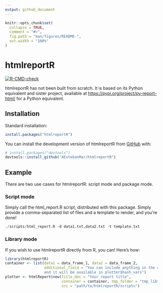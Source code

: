 ```yaml
---
output: github_document
---
```


<!-- README.md is generated from README.Rmd. Please edit that file -->

```r
knitr::opts_chunk$set(
  collapse = TRUE,
  comment = "#>",
  fig.path = "man/figures/README-",
  out.width = "100%"
)
```

# htmlreportR

<!-- badges: start -->
[![R-CMD-check](https://github.com/AEstebanMar/htmlreportR/actions/workflows/R-CMD-check.yaml/badge.svg)](https://github.com/AEstebanMar/htmlreportR/actions/workflows/R-CMD-check.yaml)
<!-- badges: end -->

htmlreportR has not been built from scratch. It is based on its Python equivalent and sister project, available at <https://pypi.org/project/py-report-html/> for a Python equivalent.

## Installation

Standard installation:

``` r
install.packages("htmlreportR")
```

You can install the development version of htmlreportR from [GitHub](https://github.com/) with:

``` r
# install.packages("devtools")
devtools::install_github("AEstebanMar/htmlreportR")
```

## Example

There are two use cases for htmlreportR: script mode and package mode.

### Script mode

Simply call the html_report.R script, distributed with this package. Simply
provide a comma-separated list of files and a template to render, and you're done!


```r
./scripts/html_report.R -d data1.txt,data2.txt -t template.txt
```

### Library mode

If you wish to use htmlreportR directly from R, you can! Here's how:
```r
library(htmlreportR)
container <- list(data1 = data_frame_1, data2 = data_frame_2,
                  additional_field = "You can include anything in the container
                  and it will be available in plotter$hash_vars")
plotter <- htmlReport$new(title_doc = "Your report title", 
                          container = container, tmp_folder = "tmp_lib",
                          src = "path/to/htmlreportR/scripts")
```
